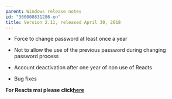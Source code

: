 ```yaml
---
parent: Windows release notes
id: "360000831286-en"
title: Version 2.11, released April 30, 2018 
---
```

*   Force to change password at least once a year  
      
    
*   Not to allow the use of the previous password during changing password process  
      
    
*   Account deactivation after one year of non use of Reacts  
      
    
*   Bug fixes

**For Reacts msi please click[here](https://www.iitreacts.com/install/2.11.3.0/Reacts.msi)**


